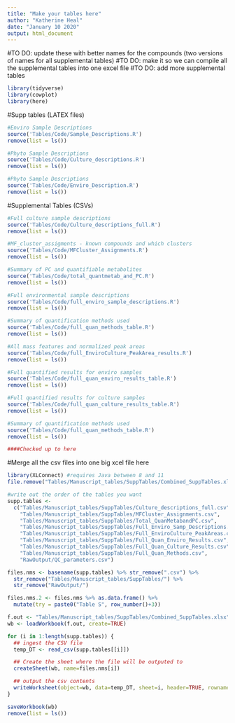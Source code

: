 ```yaml
---
title: "Make your tables here"
author: "Katherine Heal"
date: "January 10 2020"
output: html_document
---
```

#TO DO: update these with better names for the compounds (two versions of names for all supplemental tables)
#TO DO: make it so we can compile all the supplemental tables into one excel file
#TO DO: add more supplemental tables

```r
library(tidyverse)
library(cowplot)
library(here)
```

#Supp tables (LATEX files)
```r
#Enviro Sample Descriptions
source('Tables/Code/Sample_Descriptions.R')
remove(list = ls())

#Phyto Sample Descriptions 
source('Tables/Code/Culture_descriptions.R')
remove(list = ls())

#Phyto Sample Descriptions 
source('Tables/Code/Enviro_Description.R')
remove(list = ls())
```

#Supplemental Tables (CSVs)
```r
#Full culture sample descriptions
source('Tables/Code/Culture_descriptions_full.R')
remove(list = ls())

#MF_cluster_assigments - known compounds and which clusters 
source('Tables/Code/MFCluster_Assignments.R')
remove(list = ls())

#Summary of PC and quantifiable metabolites
source('Tables/Code/total_quantmetab_and_PC.R')
remove(list = ls())

#Full environmental sample descriptions
source('Tables/Code/full_enviro_sample_descriptions.R')
remove(list = ls())

#Summary of quantification methods used
source('Tables/Code/full_quan_methods_table.R')
remove(list = ls())

#All mass features and normalized peak areas
source('Tables/Code/full_EnviroCulture_PeakArea_results.R')
remove(list = ls())

#Full quantified results for enviro samples
source('Tables/Code/full_quan_enviro_results_table.R')
remove(list = ls())

#Full quantified results for culture samples
source('Tables/Code/full_quan_culture_results_table.R')
remove(list = ls())

#Summary of quantification methods used
source('Tables/Code/full_quan_methods_table.R')
remove(list = ls())

####Checked up to here

```

#Merge all the csv files into one big xcel file here
```r
library(XLConnect) #requires Java between 8 and 11
file.remove("Tables/Manuscript_tables/SuppTables/Combined_SuppTables.xlsx")

#write out the order of the tables you want
supp.tables <- 
  c("Tables/Manuscript_tables/SuppTables/Culture_descriptions_full.csv",
    "Tables/Manuscript_tables/SuppTables/MFCluster_Assignments.csv",
    "Tables/Manuscript_tables/SuppTables/Total_QuanMetabandPC.csv",
    "Tables/Manuscript_tables/SuppTables/Full_Enviro_Samp_Descriptions.csv",
    "Tables/Manuscript_tables/SuppTables/Full_EnviroCulture_PeakAreas.csv", 
    "Tables/Manuscript_tables/SuppTables/Full_Quan_Enviro_Results.csv",
    "Tables/Manuscript_tables/SuppTables/Full_Quan_Culture_Results.csv",
    "Tables/Manuscript_tables/SuppTables/Full_Quan_Methods.csv",
    "RawOutput/QC_parameters.csv")

files.nms <- basename(supp.tables) %>% str_remove(".csv") %>%
  str_remove("Tables/Manuscript_tables/SuppTables/") %>%
  str_remove("RawOutput/")

files.nms.2 <- files.nms %>% as.data.frame() %>%
  mutate(try = paste0("Table S", row_number()+3))

f.out <- "Tables/Manuscript_tables/SuppTables/Combined_SuppTables.xlsx"
wb <- loadWorkbook(f.out, create=TRUE)

for (i in 1:length(supp.tables)) {
  ## ingest the CSV file
  temp_DT <- read_csv(supp.tables[[i]])

  ## Create the sheet where the file will be outputed to 
  createSheet(wb, name=files.nms[i])

  ## output the csv contents
  writeWorksheet(object=wb, data=temp_DT, sheet=i, header=TRUE, rownames=NULL)
}

saveWorkbook(wb)
remove(list = ls())

```
